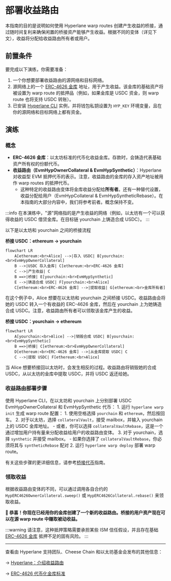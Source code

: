 # 部署收益路由

本指南的目的是说明如何使用 Hyperlane warp routes 创建产生收益的桥接，通过随时间复利来确保闲置的桥接资产能够产生收益。根据不同的变体（详见下文），收益将分配给收益路由所有者或用户。

## 前置条件

要完成以下演练，你需要准备：

1. 一个你想要部署收益路由的源网络和目标网络。
2. 源网络上的一个 [ERC-4626 金库](https://ethereum.org/en/developers/docs/standards/tokens/erc-4626/) 地址，用于产生收益。该金库的基础资产将被设置为 warp route 的抵押品（例如，如果金库是 USDC 资金，则 warp route 也将支持 USDC 转账）。
3. 已安装 [Hyperlane CLI](https://docs.hyperlane.xyz/docs/reference/cli) 实例，并将钱包私钥设置为 `HYP_KEY` 环境变量，且在你的源网络和目标网络上都有资金。

## 演练

### 概念

- **ERC-4626 金库**：以太坊标准的代币化收益金库。存款时，会铸造代表基础资产所有权的份额代币。
- **收益路由（EvmHypOwnerCollateral & EvmHypSynthetic）**：Hyperlane 对收益型 EVM 抵押代币的表示。注意，收益路由的金库的存入资产地址被用作 warp routes 的抵押代币。
    - 这种特定的收益路由变体将金库收益分配给**所有者**。还有一种替代设置，收益分配给用户（EvmHypCollateral & EvmHypSyntheticRebase）。在本指南的大部分内容中，我们将参考前者。概念保持不变。

:::info
在本演练中，"源"网络指的是产生收益的网络（例如，以太坊有一个可以获得收益的 USDC 借贷金库。在目标链 yourchain 上铸造合成 USDC）。
:::

以下是以太坊和 yourchain 之间的桥接流程

**桥接 USDC：ethereum → yourchain**

```mermaid
flowchart LR
    A[ethereum:<br>Alice] -->|存入 USDC| B[yourchain:<br>EvmHypOwnerCollateral]
    B -->|USDC 存入金库| C[ethereum:<br>ERC-4626 金库]
    C -->|产生收益| C
    B ==>|桥接| E[yourchain:<br>EvmHypSynthetic]
    E -->|铸造合成 USDC| F[yourchain:<br>Alice]
    C[ethereum:<br>ERC-4626 金库] -->|提取收益| G[ethereum:<br>金库所有者]
```

在这个例子中，Alice 想要在以太坊和 yourchain 之间桥接 USDC。收益路由会将她的 USDC 转入一个有收益的 ERC-4626 金库，然后在 yourchain 上为她铸造合成 USDC。注意，收益路由所有者可以领取该金库产生的收益。

**桥接 USDC：yourchain → ethereum**

```mermaid
flowchart LR
    A[yourchain:<br>Alice] -->|销毁合成 USDC| B[yourchain:<br>EvmHypSynthetic]
    B ==>|桥接| C[ethereum:<br>EvmHypOwnerCollateral]
    D[ethereum:<br>ERC-4626 金库] -->|从金库提取 USDC| C
    C -->|提取 USDC| F[ethereum:<br>Alice]
```

当 Alice 想要桥接回以太坊时，会发生相反的过程。收益路由将销毁她的合成 USDC，从以太坊的金库中提取 USDC，并将 USDC 返还给她。

### 收益路由部署步骤

使用 Hyperlane CLI，在以太坊和 yourchain 上分别部署 USDC EvmHypOwnerCollateral 和 EvmHypSynthetic 代币：
    1. 运行 `hyperlane warp init` 生成 warp route 配置：
        1. 使用空格选择 `yourchain` 和 `ethereum`，然后按回车。
        2. 对于以太坊，选择 `collateralVault`，接受 mailbox，并输入 yourchain 上的 USDC 金库地址。
            - 或者，你可以选择 `collateralVaultRebase`，这是一个通过增加用户持有量来分配收益给用户的收益路由变体。
        3. 对于 yourchain，选择 `synthetic` 并接受 mailbox。
            - 如果你选择了 `collateralVaultRebase`，你必须将其与 `syntheticRebase` 配对
    2. 运行 `hyperlane warp deploy` 部署 warp route。

有关这些步骤的更详细信息，请参考[桥接代币](/docs/guides/deploy-warp-route)指南。

### 领取收益
根据收益路由变体的不同，可以通过调用各自合约的 `HypERC4626OwnerCollateral.sweep()` 或 `HypERC4626Collateral.rebase()` 来领取收益。

**🎉 恭喜！你现在已经用你的金库创建了一个新的收益路由。桥接的用户资产现在可以在源 warp route 中赚取被动收益。**

:::warning
请注意，这种抵押策略需要承担某些 ISM 信任假设，并且存在基础 [ERC-4626 金库](https://ethereum.org/en/developers/docs/standards/tokens/erc-4626/) 抵押不足的固有风险。
:::

---

查看由 Hyperlane 支持团队、Cheese Chain 和以太坊基金会发布的其他信息：

→ [Hyperlane：介绍收益路由](https://medium.com/hyperlane/introducing-yield-routes-f7e8fd091443)

→ [ERC-4626 代币化金库标准](https://ethereum.org/en/developers/docs/standards/tokens/erc-4626/)
